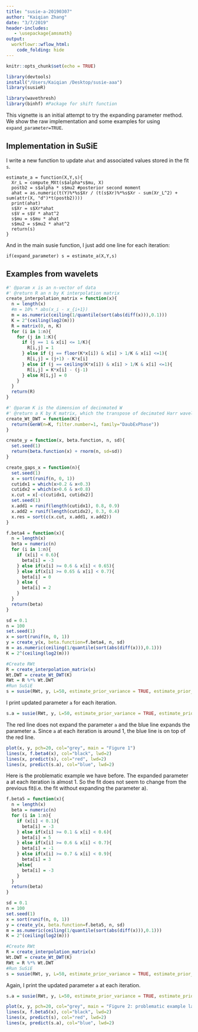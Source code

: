 ```yaml
---
title: "susie-a-20190307"
author: "Kaiqian Zhang"
date: "3/7/2019"
header-includes:
   - \usepackage{amsmath}
output: 
  workflowr::wflow_html:
    code_folding: hide
---
```


```r
knitr::opts_chunk$set(echo = TRUE)
```

```r
library(devtools)
install("/Users/Kaiqian /Desktop/susie-aaa")
library(susieR)
```

```r
library(wavethresh)
library(binhf) #Package for shift function
```

This vignette is an initial attempt to try the expanding parameter method. We show the raw implementation and some examples for using `expand_parameter=TRUE`.

## Implementation in SuSiE

I write a new function to update `ahat` and associated values stored in the fit `s`. 

```
estimate_a = function(X,Y,s){
  Xr_L = compute_MXt(s$alpha*s$mu, X)
  postb2 = s$alpha * s$mu2 #posterior second moment
  ahat = as.numeric(t(Y)%*%s$Xr / (t(s$Xr)%*%s$Xr - sum(Xr_L^2) + sum(attr(X, "d")*t(postb2))))
  print(ahat)
  s$Xr = s$Xr*ahat
  s$V = s$V * ahat^2
  s$mu = s$mu * ahat
  s$mu2 = s$mu2 * ahat^2
  return(s)
}
```

And in the main susie function, I just add one line for each iteration:

```
if(expand_parameter) s = estimate_a(X,Y,s)
```
## Examples from wavelets

```r
#' @param x is an n-vector of data
#' @return R an n by K interpolation matrix
create_interpolation_matrix = function(x){
  n = length(x)
  #m = 10% * abs(x_i - x_{i+1})
  m = as.numeric(ceiling(1/quantile(sort(abs(diff(x))),0.1)))
  K = 2^(ceiling(log2(m)))
  R = matrix(0, n, K)
  for (i in 1:n){
    for (j in 1:K){
      if (j == 1 & x[i] <= 1/K){
        R[i,j] = 1
      } else if (j == floor(K*x[i]) & x[i] > 1/K & x[i] <=1){
        R[i,j] = (j+1) - K*x[i]
      } else if (j == ceiling(K*x[i]) & x[i] > 1/K & x[i] <=1){
        R[i,j] = K*x[i] - (j-1)
      } else R[i,j] = 0
    }
  }
  return(R)
}
```

```r
#' @param K is the dimension of decinmated W
#' @return a K by K matrix, which the transpose of decimated Harr wavelet transform matrix 
create_Wt_DWT = function(K){
  return(GenW(n=K, filter.number=1, family="DaubExPhase"))
}
```

```r
create_y = function(x, beta.function, n, sd){
  set.seed(1)
  return(beta.function(x) + rnorm(n, sd=sd))
}
```

```r
create_gaps_x = function(n){
  set.seed(1)
  x = sort(runif(n, 0, 1))
  cutidx1 = which(x>0.2 & x<0.3)
  cutidx2 = which(x>0.6 & x<0.8)
  x.cut = x[-c(cutidx1, cutidx2)]
  set.seed(1)
  x.add1 = runif(length(cutidx1), 0.8, 0.9)
  x.add2 = runif(length(cutidx2), 0.3, 0.4)
  x.res = sort(c(x.cut, x.add1, x.add2))
}
```

```r
f.beta4 = function(x){
  n = length(x)
  beta = numeric(n)
  for (i in 1:n){
    if (x[i] < 0.6){
      beta[i] = -3
    } else if(x[i] >= 0.6 & x[i] < 0.65){ 
    } else if(x[i] >= 0.65 & x[i] < 0.7){
      beta[i] = 0
    } else {
      beta[i] = 2
    }
  }
  return(beta)
}
```

```r
sd = 0.1
n = 100
set.seed(1)
x = sort(runif(n, 0, 1))
y = create_y(x, beta.function=f.beta4, n, sd)
m = as.numeric(ceiling(1/quantile(sort(abs(diff(x))),0.1)))
K = 2^(ceiling(log2(m)))
```

```r
#Create RWt
R = create_interpolation_matrix(x)
Wt.DWT = create_Wt_DWT(K)
RWt = R %*% Wt.DWT
#Run SuSiE
s = susie(RWt, y, L=50, estimate_prior_variance = TRUE, estimate_prior_method = 'optim')
```

I print updated parameter `a` for each iteration.
```r
s.a = susie(RWt, y, L=50, estimate_prior_variance = TRUE, estimate_prior_method = 'optim', expand_parameter = TRUE)
```

The red line does not expand the parameter `a` and the blue line expands the parameter `a`. Since `a` at each iteration is around 1, the blue line is on top of the red line. 
```r
plot(x, y, pch=20, col="grey", main = "Figure 1")
lines(x, f.beta4(x), col="black", lwd=2)
lines(x, predict(s), col="red", lwd=2)
lines(x, predict(s.a), col="blue", lwd=2)
```

Here is the problematic example we have before. The expanded parameter a at each iteration is almost 1. So the fit does not seem to change from the previous fit(i.e. the fit without expanding the parameter a). 
```r
f.beta5 = function(x){
  n = length(x)
  beta = numeric(n)
  for (i in 1:n){
    if (x[i] < 0.1){
      beta[i] = -3
    } else if(x[i] >= 0.1 & x[i] < 0.6){
      beta[i] = 5
    } else if(x[i] >= 0.6 & x[i] < 0.7){
      beta[i] = -1
    } else if(x[i] >= 0.7 & x[i] < 0.9){
      beta[i] = 3
    }else{
      beta[i] = -3
    }
  }
  return(beta)
}
```

```r
sd = 0.1
n = 100
set.seed(1)
x = sort(runif(n, 0, 1))
y = create_y(x, beta.function=f.beta5, n, sd)
m = as.numeric(ceiling(1/quantile(sort(abs(diff(x))),0.1)))
K = 2^(ceiling(log2(m)))
```

```r
#Create RWt
R = create_interpolation_matrix(x)
Wt.DWT = create_Wt_DWT(K)
RWt = R %*% Wt.DWT
#Run SuSiE
s = susie(RWt, y, L=50, estimate_prior_variance = TRUE, estimate_prior_method = 'optim')
```
Again, I print the updated parameter `a` at each iteration.
```r
s.a = susie(RWt, y, L=50, estimate_prior_variance = TRUE, estimate_prior_method = 'optim', expand_parameter = TRUE)
```

```r
plot(x, y, pch=20, col="grey", main = "Figure 2: problematic example last time")
lines(x, f.beta5(x), col="black", lwd=2)
lines(x, predict(s), col="red", lwd=2)
lines(x, predict(s.a), col="blue", lwd=2)
```




